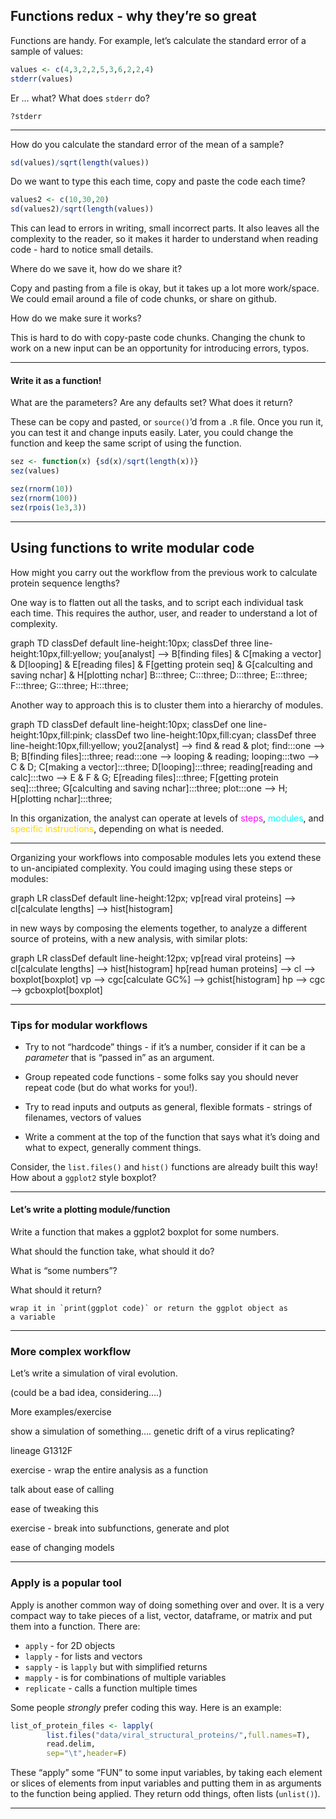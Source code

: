 
<!--

```{=html}
<div class="incremental">
```
```{=html}
</div>
```

-->

## Functions redux - why they're so great

Functions are handy.
For example, let's calculate the standard error of a sample of values:

```{=html}
<div class="incremental">
```
```r
values <- c(4,3,2,2,5,3,6,2,2,4)
stderr(values)
```
```{=html}
</div>
```

```{=html}
<div class="incremental">
```

Er ... what? What does `stderr` do?

`?stderr`

```{=html}
</div>
```

---

How do you calculate the standard error of the mean of a sample?

```{=html}
<div class="incremental">
```
```r
sd(values)/sqrt(length(values))
```

Do we want to type this each time, copy and paste the code each time?

```r
values2 <- c(10,30,20)
sd(values2)/sqrt(length(values))
```

This can lead to errors in writing, small incorrect parts.
It also leaves all the complexity to the reader, so it makes it harder to
understand when reading code - hard to notice small details.

Where do we save it, how do we share it?

Copy and pasting from a file is okay, but it takes up a lot more work/space.
We could email around a file of code chunks, or share on github.

How do we make sure it works?

This is hard to do with copy-paste code chunks. Changing the chunk to work
on a new input can be an opportunity for introducing errors, typos.

```{=html}
</div>
```

---

#### Write it as a function!

What are the parameters? Are any defaults set?
What does it return?

These can be copy and pasted, or `source()`'d from a `.R` file.
Once you run it, you can test it and change inputs easily.
Later, you could change the function and keep the same script of using the
function.

```{=html}
<div class="incremental">
```
```r
sez <- function(x) {sd(x)/sqrt(length(x))}
sez(values)

sez(rnorm(10))
sez(rnorm(100))
sez(rpois(1e3,3))
```
```{=html}
</div>
```

---

## Using functions to write modular code

How might you carry out the workflow from the previous work to
calculate protein sequence lengths?

```{=html}
<div class="incremental">
```

One way is to flatten out all the tasks, 
and to script each individual task each time.
This requires the author, user, and reader to understand a lot of complexity.

```{=html}
<div class="mermaid">
graph TD
    classDef default line-height:10px;
    classDef three line-height:10px,fill:yellow;
    you[analyst] --> B[finding files] &    C[making a vector] &    D[looping] &    E[reading files] &    F[getting protein seq] &    G[calculting and saving nchar] &    H[plotting nchar]
    B:::three;
    C:::three;
    D:::three;
    E:::three;
    F:::three;
    G:::three;
    H:::three;
</div>
```

Another way to approach this is to cluster them into a hierarchy of modules.

```{=html}
<div class="mermaid">
graph TD
    classDef default line-height:10px;
    classDef one  line-height:10px,fill:pink;
    classDef two line-height:10px,fill:cyan;
    classDef three line-height:10px,fill:yellow;
    you2[analyst] --> find & read & plot;
    find:::one --> B;
    B[finding files]:::three;
    read:::one --> looping & reading;
    looping:::two --> C & D;
    C[making a vector]:::three;
    D[looping]:::three;
    reading[reading and calc]:::two --> E & F & G;
    E[reading files]:::three;
    F[getting protein seq]:::three;
    G[calculting and saving nchar]:::three;
    plot:::one --> H;
    H[plotting nchar]:::three;
</div>
```

In this organization, the analyst can operate at levels of 
<span style="color:magenta">steps</span>,
<span style="color:cyan">modules</span>, and
<span style="color:gold">specific instructions</span>,
depending on what is needed.

```{=html}
</div>
```

---

Organizing your workflows into composable modules lets you extend these to
un-ancipiated complexity. You could imaging using these steps or modules:

```{=html}
<div class="mermaid">
graph LR
    classDef default line-height:12px;
    vp[read viral proteins] --> cl[calculate lengths] --> hist[histogram]
</div>
```

in new ways by composing the elements together, to analyze a different source
of proteins, with a new analysis, with similar plots:

```{=html}
<div class="mermaid">
graph LR
    classDef default line-height:12px;
    vp[read viral proteins] --> cl[calculate lengths] --> hist[histogram]
    hp[read human proteins] --> cl --> boxplot[boxplot]
    vp --> cgc[calculate GC%] --> gchist[histogram]
    hp --> cgc --> gcboxplot[boxplot]
</div>
```

---

### Tips for modular workflows

- Try to not "hardcode" things - if it's a number, consider if it can be a
    *parameter* that is "passed in" as an argument.

- Group repeated code functions - some folks say you should never repeat
    code (but do what works for you!).

- Try to read inputs and outputs as general, flexible formats -
    strings of filenames, vectors of values

- Write a comment at the top of the function that says what it's doing
    and what to expect, generally comment things.

Consider, the `list.files()` and `hist()` functions are already built this way!
How about a `ggplot2` style boxplot?

---

#### Let's write a plotting module/function

Write a function that makes a ggplot2 boxplot for some numbers.

What should the function take, what should it do?

What is "some numbers"?

What should it return?

[NOTE]: calling ggplot inside a function may not print, you may have to
    wrap it in `print(ggplot code)` or return the ggplot object as
    a variable

---

### More complex workflow

Let's write a simulation of viral evolution.

(could be a bad idea, considering....)

More examples/exercise

show a simulation of something…. genetic drift of a virus replicating?

lineage G1312F

exercise - wrap the entire analysis as a function

talk about ease of calling

ease of tweaking this

exercise - break into subfunctions, generate and plot

ease of changing models

---

### Apply is a popular tool

Apply is another common way of doing something over and over.
It is a very compact way to take pieces of a list, vector, dataframe, or matrix
and put them into a function. There are:

- `apply` - for 2D objects
- `lapply` - for lists and vectors
- `sapply` - is `lapply` but with simplified returns
- `mapply` - is for combinations of multiple variables
- `replicate` - calls a function multiple times

Some people *strongly* prefer coding this way. Here is an example:

```r
list_of_protein_files <- lapply(
        list.files("data/viral_structural_proteins/",full.names=T),
        read.delim,
        sep="\t",header=F)
```

These "apply" some "FUN" to some input variables, by taking each element or
slices of elements from input variables and putting them in as arguments
to the function being applied. They return odd things, often lists (`unlist()`).

---


<script src="https://cdn.jsdelivr.net/npm/mermaid/dist/mermaid.min.js"></script>
<script>
mermaid.initialize({
    startOnLoad: false, // don't render initially, instead....
    logLevel: 3, // for debugging
});
function initMermaid(s) { 
  var diagrams = document.querySelectorAll('.mermaid');
  var i;
  for(i=0;i<diagrams.length;i++){
    if(diagrams[i].offsetWidth>0){
      mermaid.init(undefined, diagrams[i]);
    }
  }
}
initMermaid();
</script>
